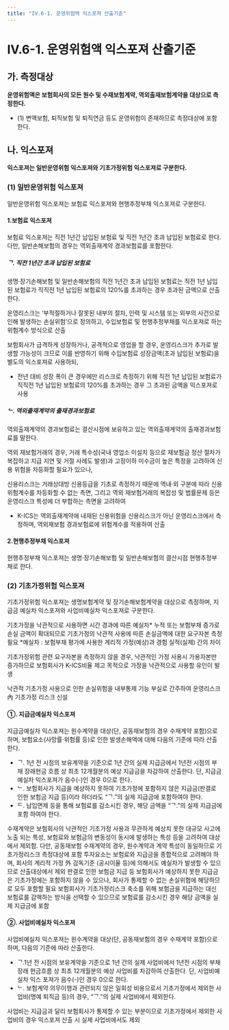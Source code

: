 ```yaml
---
title: "IV.6-1. 운영위험액 익스포져 산출기준"
---
```

# IV.6-1. 운영위험액 익스포져 산출기준

## 가. 측정대상
**운영위험액은 보험회사의 모든 원수 및 수재보험계약, 역외출재보험계약을 대상으로 측정한다.**
- (1) 변액보험, 퇴직보험 및 퇴직연금 등도 운영위험이 존재하므로 측정대상에 포함한다.

## 나. 익스포져
**익스포져는 일반운영위험 익스포져와 기초가정위험 익스포져로 구분한다.**


### (1) 일반운영위험 익스포져
일반운영위험 익스포져는 보험료 익스포져와 현행추정부채 익스포져로 구분한다.
#### 1.보험료 익스포져
보험료 익스포져는 직전 1년간 납입된 보험료 및 직전 1년간 초과 납입된 보험료로 한다. 다만, 일반손해보험의 경우는 역외출재계약 경과보험료를 포함한다.
##### ᄀ. 직전 1년간 초과 납입된 보험료
생명·장기손해보험 및 일반손해보험의 직전 1년간 초과 납입된 보험료는 직전 1년 납입된 보험료가 직직전 1년 납입된 보험료의 120%를 초과하는 경우 초과된 금액으로 산출한다.

<Accordion multiple activeIndex={[]}>
<AccordionTab header="초과 납입된 보험료에 대해 별도의 위험계수를 부과하는 이유">
운영리스크는 ‘부적절하거나 잘못된 내부의 절차, 인력 및 시스템 또는 외부의 사건으로 인해 발생하는 손실위험’으로 정의하고, 수입보험료 및 현행추정부채를 익스포져로 하는 위험계수 방식으로 산출

보험회사가 급격하게 성장하거나, 공격적으로 영업을 할 경우, 운영리스크가 추가로 발생할 가능성이 크므로 이를 반영하기 위해 수입보험료 성장금액(초과 납입된 보험료)을 별도의 익스포져로 사용하되,
- 전년 대비 성장 폭이 큰 경우에만 리스크로 측정하기 위해 직전 1년 납입된 보험료가 직직전 1년 납입된 보험료의 120%를 초과하는 경우 그 초과된 금액을 익스포져로 사용
</AccordionTab>
</Accordion>

##### ᄂ. 역외출재계약의 출재경과보험료
역외출재계약의 경과보험료는 결산시점에 보유하고 있는 역외출재계약의 출재경과보험료를 말한다.

<Accordion multiple activeIndex={[]}>
<AccordionTab header="역외출재계약을 운영위험액으로 산출하는 이유">
역외 재보험거래의 경우, 거래 특수성(국내 영업소 미설치 등으로 재보험금 정산 절차가 복잡하고 지급 지연 및 거절 사례도 발생)과 고정이하 미수금이 높은 특정을 고려하여 신용 위험을 차등화할 필요가 있으나,

신용리스크는 거래상대방 신용등급을 기초로 측정하기 때문에 역내·외 구분에 따라 신용 위험계수를 차등화할 수 없는 측면, 그리고 역외 재보험거래의 복잡성 및 법률문제 등은 운영리스크 특성에 더 부합하는 측면을 고려하여
- K-ICS는 역외출재계약에 내재된 신용위험을 신용리스크가 아닌 운영리스크에서 측정하며, 역외재보험 경과보험료에 위험계수를 적용하여 산출
</AccordionTab>
</Accordion>




#### 2.현행추정부채 익스포져
현행추정부채 익스포져는 생명·장기손해보험 및 일반손해보험의 결산시점 현행추정부채로 한다.

### (2) 기초가정위험 익스포져
기초가정위험 익스포져는 생명보험계약 및 장기손해보험계약을 대상으로 측정하며, 지급금 예실차 익스포져와 사업비예실차 익스포져로 구분한다.

<Accordion multiple activeIndex={[]}>
<AccordionTab header="기초가정리스크 개요">
기초가정을 낙관적으로 사용하면 시간 경과에 따른 예실차* 누적  또는 보험부채 증가로 손실 금액이 확대되므로 기초가정의 낙관적 사용에 따른 손실금액에 대한 요구자본 측정 필요
<SubText> *예실차 : 보험부채 평가에 사용한 계리적 가정(예상)과 경험 실적(실제) 간의 차이</SubText>

기초가정위험 관련 요구자본을 측정하지 않을 경우, 낙관적인 가정 사용시 가용자본만 증가하므로 보험회사가 K-ICS비율 제고 목적으로 가정을 낙관적으로 사용할 유인이 발생

낙관적 기초가정 사용으로 인한 손실위험을 내부통제 기능 부실로 간주하여 운영리스크 內 기초가정 리스크 신설

</AccordionTab>
</Accordion>




#### ①. 지급금예실차 익스포져
지급금예실차 익스포져는 원수계약을 대상(단, 공동재보험의 경우 수재계약 포함)으로 하며, 보험요소(사망률·위험률 등)로 인한 발생손해액에 대해 다음의 기준에 따라 산출한다.
- ᄀ. 1년 전 시점의 보유계약을 기준으로 1년 간의 실제 지급금에서 1년전 시점의 부채 장래현금 흐름 상 최초 12개월분의 예상 지급금을 차감하여 산출한다. 단, 지급금예실차 익스포져가 음수(-)인 경우 0으로 한다.
- ᄂ. 보험회사가 지급을 예상하지 못하여 기초가정에 포함하지 않은 지급금(판결로 인한 보험금 지급 등)이라 하더라도 “ᄀ.”의 실제 지급금에 포함하여야 한다.
- ᄃ. 납입면제 등을 통해 보험료를 감소시킨 경우, 해당 금액을 “ᄀ.”의 실제 지급금에 포함 하여야 한다.

<Accordion multiple activeIndex={[]}>
<AccordionTab header="① 기초가정리스크를 원수계약 대상(공동재보험의 경우 수재계약 포함)으로만 측정하는 이유">
수재계약은 보험회사의 낙관적인 기초가정 사용과 무관하게 예상치 못한 대규모 사고에 노출 되는 특성, 보험료와 보험금의 변동성이 동시에 발생하는 특성 등을 고려하여 대상에서 제외함. 다만, 공동재보험 수재계약의 경우, 원수계약과 계약 특성이 동일하므로 기초가정리스크 측정대상에 포함
</AccordionTab>
<AccordionTab header="① 지급금예실차 익스포져 산출 시 보험요소로 인한 발생손해액만 포함하는 이유">
투자요소는 보험료와 지급금을 종합적으로 고려해야 하며, 회사의 계리적 가정 外 감독기준 (공시이율 등)에 의해서도 예실차가 발생할 수 있으므로 산출대상에서 제외
</AccordionTab>
<AccordionTab header="ㄴ. 기초가정에 포함하지 않은 지급금을 지급금예실차위험 익스포져의 실제 지급금에 포함하는 이유">
판결로 인한 보험금 지급 등 보험회사가 예상하지 못한 지급금은 기초가정에는 포함하지 않을 수 있으나, 회사가 통제할 수 없는 손실위험에 해당하므로 모두 포함할 필요
</AccordionTab>
<AccordionTab header="ㄷ. 보험료를 감소시킨 경우 해당 금액을 지급금예실차위험 익스포져의 실제 지급금에 포함하는 이유">
보험회사가 기초가정리스크 축소를 위해 보험금을 지급하는 대신 보험료를 감액하는 방식을 선택할 수 있으므로 보험료를 감소시킨 경우 해당 금액을 실제 지급금에 포함
</AccordionTab>
</Accordion>



#### ②. 사업비예실차 익스포져
사업비예실차 익스포져는 원수계약을 대상(단, 공동재보험의 경우 수재계약 포함)으로 하며, 다음의 기준에 따라 산출한다.
- ᄀ.1년 전 시점의 보유계약을 기준으로 1년 간의 실제 사업비에서 1년전 시점의 부채 장래 현금흐름 상 최초 12개월분의 예상 사업비를 차감하여 산출한다. 단, 사업비예실차 익스 포져가 음수(-)인 경우 0으로 한다.
- ᄂ. 보험계약 의무이행과 관련되지 않은 일회성 비용으로서 기초가정에서 제외한 사업비(명예 퇴직금 등)의 경우, “ᄀ.”의 실제 사업비에서 제외한다.

<Accordion multiple activeIndex={[]}>
<AccordionTab header="기초가정에서 제외한 사업비를 사업비예실차위험 익스포져의 실제 사업비에서 제외하는 이유">
사업비는 지급금과 달리 보험회사가 통제할 수 있는 부분이므로 기초가정에서 제외한 사업비의 경우 익스포져 산출 시 실제 사업비에서도 제외
</AccordionTab>
</Accordion>
